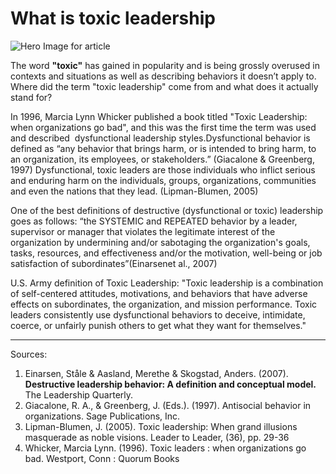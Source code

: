 # What is toxic leadership

![Hero Image for article](/images/hero.png)

The word **"toxic"** has gained in popularity and is being grossly overused in contexts and situations as well as describing behaviors it doesn’t apply to. Where did the term "toxic leadership" come from and what does it actually stand for?

 In 1996, Marcia Lynn Whicker published a book titled "Toxic Leadership: when organizations go bad", and this was the first time the term was used and described  dysfunctional leadership styles.Dysfunctional behavior is defined as “any behavior that brings harm, or is intended to bring harm, to an organization, its employees, or stakeholders.” (Giacalone & Greenberg, 1997) Dysfunctional, toxic leaders are those individuals who inflict serious and enduring harm on the individuals, groups, organizations, communities and even the nations that they lead. (Lipman-Blumen, 2005) 

One of the best definitions of destructive (dysfunctional or toxic) leadership goes as follows: “the SYSTEMIC and REPEATED behavior by a leader, supervisor or manager that violates the legitimate interest of the organization by undermining and/or sabotaging the organization's goals, tasks, resources, and effectiveness and/or the motivation, well-being or job satisfaction of subordinates”(Einarsenet al., 2007)

 U.S. Army definition of Toxic Leadership:
"Toxic leadership is a combination of self-centered attitudes, motivations, and behaviors that have adverse effects on subordinates, the organization, and mission performance. Toxic leaders consistently use dysfunctional behaviors to deceive, intimidate, coerce, or unfairly punish others to get what they want for themselves."

*** 
Sources:
1. Einarsen, Ståle & Aasland, Merethe & Skogstad, Anders. (2007). **Destructive leadership behavior: A definition and conceptual model.** The Leadership Quarterly. 
1. Giacalone, R. A., & Greenberg, J. (Eds.). (1997). Antisocial behavior in organizations. Sage Publications, Inc. 
1. Lipman-Blumen, J. (2005). Toxic leadership: When grand illusions masquerade as noble visions. Leader to Leader, (36), pp. 29-36
1. Whicker, Marcia Lynn. (1996). Toxic leaders : when organizations go bad. Westport, Conn : Quorum Books